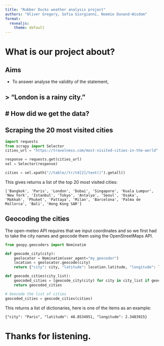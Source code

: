 ```yaml
---
title: "Rubber Ducks weather analysis project"
authors: "Oliver Gregory, Sofia Giorgianni, Noemie Dunand-Wisdom" 
format:
  revealjs: 
    theme: default
---
```

# What is our project about?

## Aims
- To answer analyse the validity of the statement,

> "London is a rainy city."
---
# How did we get the data?
---
## Scraping the 20 most visited cities
```python
import requests
from scrapy import Selector
cities_url = "https://travelness.com/most-visited-cities-in-the-world" # URL of the page with the list of cities

response = requests.get(cities_url)
sel = Selector(response)

cities = sel.xpath("//table//tr/td[2]/text()").getall()
```
This gives returns a list of the top 20 most visited cities:

```
['Bangkok', 'Paris', 'London', 'Dubai', 'Singapore', 'Kuala Lumpur', 'New York', 'Istanbul', 'Tokyo', 'Antalya', 'Seoul', 'Osaka', 'Makkah', 'Phuket', 'Pattaya', 'Milan', 'Barcelona', 'Palma de Mallorca', 'Bali', 'Hong Kong SAR']
```
## Geocoding the cities
The open-meteo API requires that we input coordinates and so we first had to take the city names and geocode them using the OpenStreetMaps API.
```python
from geopy.geocoders import Nominatim

def geocode_city(city):
    geolocator = Nominatim(user_agent="my_geocoder")
    location = geolocator.geocode(city)
    return {"city": city, "latitude": location.latitude, "longitude": location.longitude}

def geocode_cities(city_list):
    geocoded_cities = [geocode_city(city) for city in city_list if geocode_city(city)]
    return geocoded_cities

# Geocode the list of cities
geocoded_cities = geocode_cities(cities)
```
This returns a list of dictionaries, here is one of the items as an example:
```
{"city": "Paris", "latitude": 48.8534951, "longitude": 2.3483915}
```

# Thanks for listening.